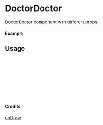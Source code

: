 
<Meta of={DoctorDoctor} title="unDraw/DoctorDoctor" />

# DoctorDoctor

DoctorDoctor component with different props.

#### Example

<Canvas of={DoctorDoctor.Primary} />

## Usage

```ts
import { DoctorDoctor } from "yadl-ui";

const Example = () => {
  return (
      <DoctorDoctor />
  );
};

export default Example;
```

#### Credits
[unDraw](https://undraw.co/illustrations)
